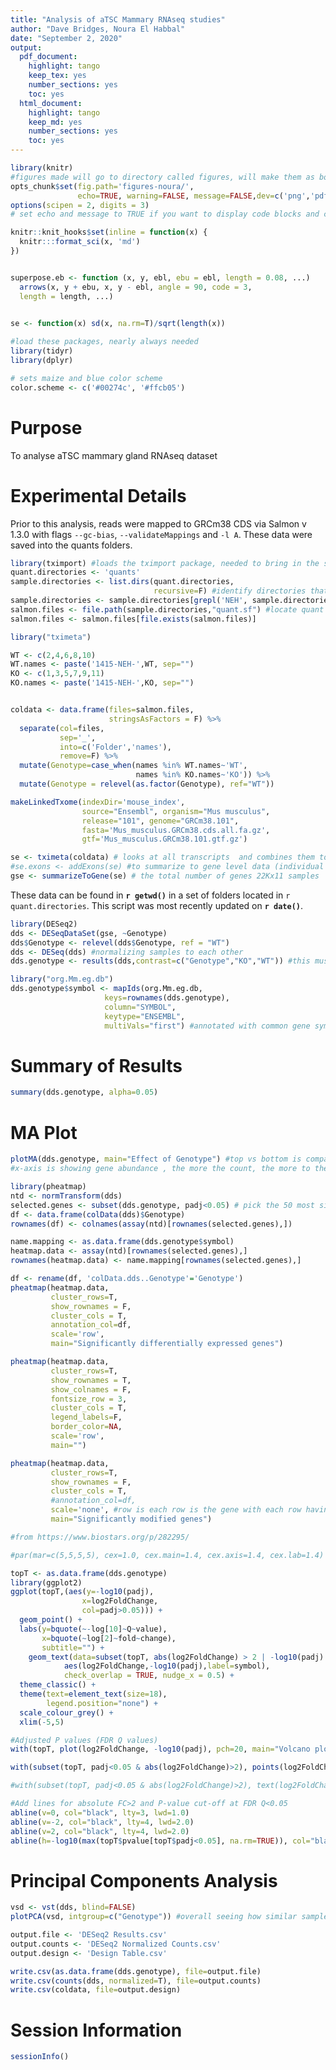 ```yaml
---
title: "Analysis of aTSC Mammary RNAseq studies"
author: "Dave Bridges, Noura El Habbal"
date: "September 2, 2020"
output:
  pdf_document:
    highlight: tango
    keep_tex: yes
    number_sections: yes
    toc: yes
  html_document:
    highlight: tango
    keep_md: yes
    number_sections: yes
    toc: yes
---
```


```r
library(knitr)
#figures made will go to directory called figures, will make them as both png and pdf files 
opts_chunk$set(fig.path='figures-noura/',
               echo=TRUE, warning=FALSE, message=FALSE,dev=c('png','pdf'))
options(scipen = 2, digits = 3)
# set echo and message to TRUE if you want to display code blocks and code output respectively

knitr::knit_hooks$set(inline = function(x) {
  knitr:::format_sci(x, 'md')
})


superpose.eb <- function (x, y, ebl, ebu = ebl, length = 0.08, ...)
  arrows(x, y + ebu, x, y - ebl, angle = 90, code = 3,
  length = length, ...)

  
se <- function(x) sd(x, na.rm=T)/sqrt(length(x))

#load these packages, nearly always needed
library(tidyr)
library(dplyr)

# sets maize and blue color scheme
color.scheme <- c('#00274c', '#ffcb05')
```

# Purpose

To analyse aTSC mammary gland RNAseq dataset

# Experimental Details

Prior to this analysis, reads were mapped to GRCm38 CDS via Salmon v 1.3.0 with flags `--gc-bias`, `--validateMappings` and `-l A`.  These data were saved into the quants folders.

```r
library(tximport) #loads the tximport package, needed to bring in the salmon files
quant.directories <- 'quants'
sample.directories <- list.dirs(quant.directories, 
                                recursive=F) #identify directories that contain salmon output
sample.directories <- sample.directories[grepl('NEH', sample.directories)] #only noura samples
salmon.files <- file.path(sample.directories,"quant.sf") #locate quant files for each directory
salmon.files <- salmon.files[file.exists(salmon.files)]

library("tximeta")

WT <- c(2,4,6,8,10)
WT.names <- paste('1415-NEH-',WT, sep="")
KO <- c(1,3,5,7,9,11)
KO.names <- paste('1415-NEH-',KO, sep="")


coldata <- data.frame(files=salmon.files, 
                      stringsAsFactors = F) %>%
  separate(col=files,
           sep='_',
           into=c('Folder','names'),
           remove=F) %>%
  mutate(Genotype=case_when(names %in% WT.names~'WT',
                            names %in% KO.names~'KO')) %>%
  mutate(Genotype = relevel(as.factor(Genotype), ref="WT"))

makeLinkedTxome(indexDir='mouse_index',
                source="Ensembl", organism="Mus musculus",
                release="101", genome="GRCm38.101",
                fasta='Mus_musculus.GRCm38.cds.all.fa.gz',
                gtf='Mus_musculus.GRCm38.101.gtf.gz')

se <- tximeta(coldata) # looks at all transcripts  and combines them together
#se.exons <- addExons(se) #to summarize to gene level data (individual exons, not done yet)
gse <- summarizeToGene(se) # the total number of genes 22Kx11 samples
```

These data can be found in **`r getwd()`** in a set of folders located in `r quant.directories`. This script was most recently updated on **`r date()`**.

```r
library(DESeq2)
dds <- DESeqDataSet(gse, ~Genotype)
dds$Genotype <- relevel(dds$Genotype, ref = "WT")
dds <- DESeq(dds) #normalizing samples to each other
dds.genotype <- results(dds,contrast=c("Genotype","KO","WT")) #this must be column - numerator - denominator

library("org.Mm.eg.db")
dds.genotype$symbol <- mapIds(org.Mm.eg.db,
                     keys=rownames(dds.genotype),
                     column="SYMBOL",
                     keytype="ENSEMBL",
                     multiVals="first") #annotated with common gene symbols
```

# Summary of Results

```r
summary(dds.genotype, alpha=0.05)
```

# MA Plot

```r
plotMA(dds.genotype, main="Effect of Genotype") #top vs bottom is comparing the 2 genotypes KO vs WT differences, 0x-axis means there is no difference in that gene's expression 
#x-axis is showing gene abundance , the more the count, the more to the right the dot will be 
```

```r
library(pheatmap)
ntd <- normTransform(dds)
selected.genes <- subset(dds.genotype, padj<0.05) # pick the 50 most significantly changed genes (up vs down)
df <- data.frame(colData(dds)$Genotype)
rownames(df) <- colnames(assay(ntd)[rownames(selected.genes),])

name.mapping <- as.data.frame(dds.genotype$symbol)
heatmap.data <- assay(ntd)[rownames(selected.genes),]
rownames(heatmap.data) <- name.mapping[rownames(selected.genes),]

df <- rename(df, 'colData.dds..Genotype'='Genotype')
pheatmap(heatmap.data,
         cluster_rows=T,
         show_rownames = F,
         cluster_cols = T,
         annotation_col=df,
         scale='row',
         main="Significantly differentially expressed genes")

pheatmap(heatmap.data,
         cluster_rows=T,
         show_rownames = T,
         show_colnames = F,
         fontsize_row = 3,
         cluster_cols = T,
         legend_labels=F,
         border_color=NA,
         scale='row',
         main="")

pheatmap(heatmap.data,
         cluster_rows=T,
         show_rownames = F,
         cluster_cols = T,
         #annotation_col=df,
         scale='none', #row is each row is the gene with each row having the same average value, normalized. In scale none, each row is still a ngene but no longer with normalized expression, harder to see since genes have different expression levels 
         main="Significantly modified genes")
```

```r
#from https://www.biostars.org/p/282295/

#par(mar=c(5,5,5,5), cex=1.0, cex.main=1.4, cex.axis=1.4, cex.lab=1.4)

topT <- as.data.frame(dds.genotype)
library(ggplot2)
ggplot(topT,(aes(y=-log10(padj),
                x=log2FoldChange,
                col=padj>0.05))) +
  geom_point() +
  labs(y=bquote(~-log[10]~Q~value),
       x=bquote(~log[2]~fold~change),
       subtitle="") +
    geom_text(data=subset(topT, abs(log2FoldChange) > 2 | -log10(padj) > 2.5),
            aes(log2FoldChange,-log10(padj),label=symbol),
            check_overlap = TRUE, nudge_x = 0.5) +
  theme_classic() +
  theme(text=element_text(size=18),
        legend.position="none") +
  scale_colour_grey() +
  xlim(-5,5)

#Adjusted P values (FDR Q values)
with(topT, plot(log2FoldChange, -log10(padj), pch=20, main="Volcano plot", cex=1.0, xlab=bquote(~log[2]~fold~change), ylab=bquote(~-log[10]~Q~value)))

with(subset(topT, padj<0.05 & abs(log2FoldChange)>2), points(log2FoldChange, -log10(padj), pch=20, col="red", cex=0.5))

#with(subset(topT, padj<0.05 & abs(log2FoldChange)>2), text(log2FoldChange, -log10(padj), labels=subset(rownames(topT), topT$padj<0.05 & abs(topT$log2FoldChange)>2), cex=0.8, pos=3))

#Add lines for absolute FC>2 and P-value cut-off at FDR Q<0.05
abline(v=0, col="black", lty=3, lwd=1.0)
abline(v=-2, col="black", lty=4, lwd=2.0)
abline(v=2, col="black", lty=4, lwd=2.0)
abline(h=-log10(max(topT$pvalue[topT$padj<0.05], na.rm=TRUE)), col="black", lty=4, lwd=2.0)
```

# Principal Components Analysis

```r
vsd <- vst(dds, blind=FALSE)
plotPCA(vsd, intgroup=c("Genotype")) #overall seeing how similar samples are to each other, across sample variance, this is not due to genotype since the genotypes are not clustered alone in two separate clusters
```

```r
output.file <- 'DESeq2 Results.csv'
output.counts <- 'DESeq2 Normalized Counts.csv'
output.design <- 'Design Table.csv'

write.csv(as.data.frame(dds.genotype), file=output.file)
write.csv(counts(dds, normalized=T), file=output.counts)
write.csv(coldata, file=output.design)
```

# Session Information

```r
sessionInfo()
```
